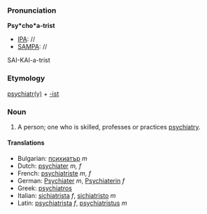 ===Pronunciation===

'''Psy*cho*a-trist'''
*[[IPA]]: //
*[[SAMPA]]: //
SAI-KAI-a-trist
===Etymology===

[[psychiatry|psychiatr(y)]] + [[-ist]]

=== Noun ===

#A person; one who is skilled, professes or practices [[psychiatry]]. 

====Translations====

*Bulgarian: [[психиатър]] ''m''
*Dutch: [[psychiater]] ''m, f''
*French: [[psychiatriste]] ''m'', ''f''
*German: [[Psychiater]] ''m'', [[Psychiaterin]] ''f''
*Greek: [[psychiatros]]
*Italian: [[sichiatrista]] ''f'', [[sichiatristo]] ''m''
*Latin: [[psychiatrista]] ''f'', [[psychiatristus]] ''m''